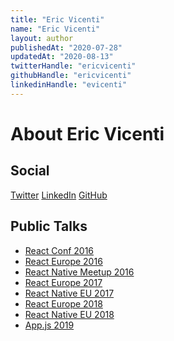 ```yaml
---
title: "Eric Vicenti"
name: "Eric Vicenti"
layout: author
publishedAt: "2020-07-28"
updatedAt: "2020-08-13"
twitterHandle: "ericvicenti"
githubHandle: "ericvicenti"
linkedinHandle: "evicenti"
---
```


# About Eric Vicenti

## Social

[Twitter](https://twitter.com/ericvicenti)
[LinkedIn](https://linkedin.com/in/evicenti)
[GitHub](https://github.com/ericvicenti)

## Public Talks

- [React Conf 2016](https://www.youtube.com/watch?v=09ddrCaLo10)
- [React Europe 2016](https://www.youtube.com/watch?v=dOSwHABLvdM)
- [React Native Meetup 2016](https://www.youtube.com/watch?v=5AoMOmXDKYc)
- [React Europe 2017](https://www.youtube.com/watch?v=1ZwXOqsdl4c)
- [React Native EU 2017](https://www.youtube.com/watch?v=knq3HI8AMbk)
- [React Europe 2018](https://www.youtube.com/watch?v=GzbravzRrBM)
- [React Native EU 2018](https://www.youtube.com/watch?v=1LKqGx3z0W4)
- [App.js 2019](https://www.youtube.com/watch?v=xAe1JNmcJ24)
